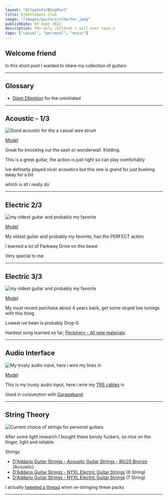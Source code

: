 ```yaml
---
layout: "@/layouts/BlogPost"
title: Djentlemens Club
image: "/images/guitars/schecter.jpeg"
publishDate: 08 Sept 2022
description: The only children i will ever have x
tags: ["casual", "personal", "music"]
---
```



## Welcome friend

In this short post I wanted to share my collection of guitars


---

## Glossary
- [Djent Dfenition](https://www.urbandictionary.com/define.php?term=Djent) for the uninitiated
---

## Acoustic - 1/3

<Image src={acoustic} alt="Good acoustic for the a casual wee strum"/>

[Model](https://www.jasmineguitars.com/product/jo-37ce/)

Great for knocking out the sash or wonderwall. Kidding.

This is a great guitar, the action is just right so can play comfortably

Ive definetly played nicer acoustics but this one is grand for just busking away for a bit

which is all i really do

---

## Electric 2/3

<Image src={jackson} alt="my oldest guitar and probably my favorite"/>

[Model](https://www.jacksonguitars.com/en-US/body-shape/dinky/js-series-dinky-js11/2910121503.html)

My oldest guitar and probably my favorite, has the PERFECT action

I learned a lot of Parkway Drive on this beast

Very special to me

---

## Electric 3/3

<Image src={schecter} alt="my oldest guitar and probably my favorite"/>

[Model](https://www.schecterguitars.com/Omen-7_2)

My most recent purchase about 4 years back, get some stupid low tunings with this thing

Lowest ive been is probably Drop G

Hardest song learned so far; [Periphery - All new materials](https://www.youtube.com/watch?v=WdQFDKB0gig)

---

## Audio Interface

<Image src={audiointerface} alt="My trusty audio input, here i wire my lines in"/>

[Model](https://focusrite.com/en/usb-audio-interface/scarlett/scarlett-2i2)

This is my trusty audio input, here i wire my [TRS cables](https://en.wikipedia.org/wiki/TRS_cable) in

Used in conjunction with [Garageband](https://www.apple.com/uk/mac/garageband/)

---

## String Theory

<Image src={stringtheory} alt="Current choice of strings for personal guitars"/>

After some light research I bought these bendy fuckers, so nice on the finger, light and reliable

Strings
- [D'Addario Guitar Strings - Acoustic Guitar Strings - 80/20 Bronze](https://www.amazon.co.uk/gp/product/B00IZCSX9U) (Acoustic)
- [D'Addario Guitar Strings - NYXL Electric Guitar Strings](https://www.amazon.co.uk/gp/product/B0002H0FMO) (6 String)
- [D'Addario Guitar Strings - NYXL Electric Guitar Strings](https://www.amazon.co.uk/gp/product/B00YJJ0K0I) (7 String)

I actually [tweeted a thread](https://twitter.com/_kolvin/status/1533117797383000064?s=20&t=9yHsbCVoYKwYnQopFcaYUA) when re-stringing these packs

---